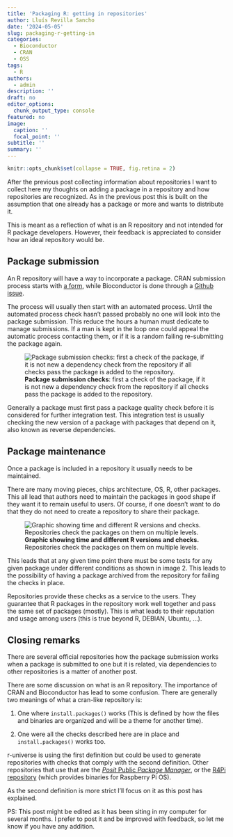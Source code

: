 ```yaml
---
title: 'Packaging R: getting in repositories'
author: Lluís Revilla Sancho
date: '2024-05-05'
slug: packaging-r-getting-in
categories:
  - Bioconductor
  - CRAN
  - OSS
tags:
  - R
authors:
  - admin
description: ''
draft: no
editor_options:
  chunk_output_type: console
featured: no
image:
  caption: ''
  focal_point: ''
subtitle: ''
summary: ''
---
```


```r
knitr::opts_chunk$set(collapse = TRUE, fig.retina = 2)
```

After the previous post collecting information about repositories I want to collect here my thoughts on adding a package in a repository and how repositories are recognized.
As in the previous post this is built on the assumption that one already has a package or more and wants to distribute it.

This is meant as a reflection of what is an R repository and not intended for R package developers.
However, their feedback is appreciated to consider how an ideal repository would be.

## Package submission

An R repository will have a way to incorporate a package.
CRAN submission process starts with [a form](https://cran.r-project.org/submit.html), while Bioconductor is done through a [Github issue](https://github.com/Bioconductor/Contributions/issues/new).

The process will usually then start with an automated process.
Until the automated process check hasn't passed probably no one will look into the package submission.
This reduce the hours a human must dedicate to manage submissions.
If a man is kept in the loop one could appeal the automatic process contacting them, or if it is a random failing re-submitting the package again.

![**Package submission checks**: first a check of the package, if it is not new a dependency check from the repository if all checks pass the package is added to the repository.](images/submissions.png)

Generally a package must first pass a package quality check before it is considered for further integration test.
This integration test is usually checking the new version of a package with packages that depend on it, also known as reverse dependencies.

## Package maintenance

Once a package is included in a repository it usually needs to be maintained.

There are many moving pieces, chips architecture, OS, R, other packages.
This all lead that authors need to maintain the packages in good shape if they want it to remain useful to users.
Of course, if one doesn't want to do that they do not need to create a repository to share their package.

![**Graphic showing time and different R versions and checks.** Repositories check the packages on them on multiple levels.](images/checks.png)

This leads that at any given time point there must be some tests for any given package under different conditions as shown in image 2.
This leads to the possibility of having a package archived from the repository for failing the checks in place. 

Repositories provide these checks as a service to the users. 
They guarantee that R packages in the repository work well together and pass the same set of packages (mostly).
This is what leads to their reputation and usage among users (this is true beyond R, DEBIAN, Ubuntu, ...). 

## Closing remarks

There are several official repositories how the package submission works when a package is submitted to one but it is related, via dependencies to other repositories is a matter of another post.

There are some discussion on what is an R repository.
The importance of CRAN and Bioconductor has lead to some confusion.
There are generally two meanings of what a cran-like repository is:

1.  One where `install.packages()` works (This is defined by how the files and binaries are organized and will be a theme for another time).

2.  One were all the checks described here are in place and `install.packages()` works too.

r-universe is using the first definition but could be used to generate repositories with checks that comply with the second definition.
Other repositories that use that are the [*Posit* Public *Package Manager*](https://packagemanager.posit.co/client/#/), or the [R4Pi repository](https://r4pi.org/) (which provides binaries for Raspberry Pi OS).

As the second definition is more strict I'll focus on it as this post has explained.

PS: This post might be edited as it has been siting in my computer for several months.
I prefer to post it and be improved with feedback, so let me know if you have any addition.
